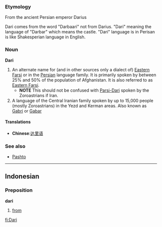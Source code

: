 ===Etymology===
From the ancient Persian emperor Darius

Dari comes from the word "Darbaari" not from Darius. "Dari" meaning the language of "Darbar" which means the castle. "Dari" language is in Perisan is like Shakesperian language in English.

===Noun===
'''Dari'''
#An alternate name for (and in other sources only a dialect of) [[Eastern Farsi]] or in the [[Persian]] language family. It is primarily spoken by between 25% and 50% of the population of Afghanistan. It is also referred to as [[Eastern Farsi]].
#*'''NOTE''' This should not be confused with [[Parsi-Dari]] spoken by the Zoroastrians if Iran.
#A language of the Central Iranian family spoken by up to 15,000 people (mostly Zoroastrians) in the Yezd and Kerman areas.  Also known as [[Gabri]] or [[Gabar]]

====Translations====
*'''Chinese''':[[达里语]]

===See also===
*[[Pashto]]

----

==Indonesian==
===Preposition===
'''dari'''

# [[from]]

[[fi:Dari]]